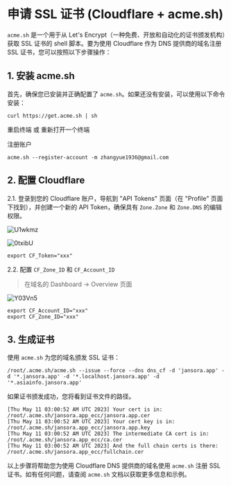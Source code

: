 # 申请 SSL 证书 (Cloudflare + acme.sh)

`acme.sh` 是一个用于从 Let's Encrypt（一种免费、开放和自动化的证书颁发机构）获取 SSL 证书的 shell 脚本。要为使用 Cloudflare 作为 DNS 提供商的域名注册 SSL 证书，您可以按照以下步骤操作：

## 1. 安装 acme.sh

首先，确保您已安装并正确配置了 `acme.sh`。如果还没有安装，可以使用以下命令安装：

```
curl https://get.acme.sh | sh
```

重启终端 或 重新打开一个终端



注册账户

```
acme.sh --register-account -m zhangyue1936@gmail.com
```

## 2. 配置 Cloudflare

2.1.  登录到您的 Cloudflare 账户，导航到 "API Tokens" 页面（在 "Profile" 页面下找到），并创建一个新的 API Token，确保具有 `Zone.Zone` 和 `Zone.DNS` 的编辑权限。

![U1wkmz](https://storage.qiniu.jansora.com/files/uPic/2023/04/26/U1wkmz.png)

![0txibU](https://storage.qiniu.jansora.com/files/uPic/2023/05/11/0txibU.png)

```
export CF_Token="xxx"
```

2.2. 配置 `CF_Zone_ID` 和 `CF_Account_ID`

> 在域名的 Dashboard -> Overview 页面

![Y03Vn5](https://storage.qiniu.jansora.com/files/uPic/2023/05/11/Y03Vn5.png)

```
export CF_Account_ID="xxx"
export CF_Zone_ID="xxx"
```

## 3. 生成证书

使用 `acme.sh` 为您的域名颁发 SSL 证书：

```
/root/.acme.sh/acme.sh --issue --force --dns dns_cf -d 'jansora.app' -d '*.jansora.app' -d '*.localhost.jansora.app' -d '*.asiainfo.jansora.app'
```

如果证书颁发成功，您将看到证书文件的路径。

```
[Thu May 11 03:00:52 AM UTC 2023] Your cert is in: /root/.acme.sh/jansora.app_ecc/jansora.app.cer
[Thu May 11 03:00:52 AM UTC 2023] Your cert key is in: /root/.acme.sh/jansora.app_ecc/jansora.app.key
[Thu May 11 03:00:52 AM UTC 2023] The intermediate CA cert is in: /root/.acme.sh/jansora.app_ecc/ca.cer
[Thu May 11 03:00:52 AM UTC 2023] And the full chain certs is there: /root/.acme.sh/jansora.app_ecc/fullchain.cer
```

以上步骤将帮助您为使用 Cloudflare DNS 提供商的域名使用 `acme.sh` 注册 SSL 证书。如有任何问题，请查阅 `acme.sh` 文档以获取更多信息和示例。
